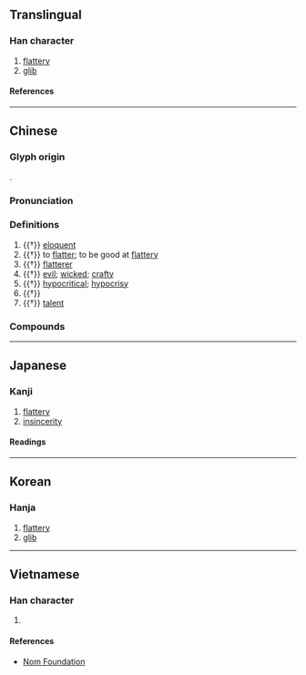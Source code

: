 {{also|侫}}
{{character info}}
==Translingual==

===Han character===
{{Han char|rn=9|rad=人|as=05|sn=7|four=21244|canj=OMMV|ids=⿸仁女}}

# [[flattery]]
# [[glib]]

====References====
{{Han ref|kx=0099.110|dkj=00521|dj=0211.020|hdz=10129.100|uh=4F5E}}

----

==Chinese==
{{zh-forms}}

===Glyph origin===
{{Han etym}}
{{Han compound|仁|女|ls=psc|c1=p|c2=s}}.

===Pronunciation===
{{zh-pron
|m=nìng
|c=ning6
|md=nêng
|mn-t=lêng6
|mc=y
|oc=y
|cat=v,a,n
}}

===Definitions===
{{zh-hanzi}}

# {{†}} [[eloquent]]
# {{†}} to [[flatter]]; to be good at [[flattery]]
# {{†}} [[flatterer]]
# {{†}} [[evil]]; [[wicked]]; [[crafty]]
# {{†}} [[hypocritical]]; [[hypocrisy]]
# {{†}} {{rfdef|zh}} <!-- 迷惑、迷戀、困惑、沉迷於 -->
# {{†}} [[talent]] {{q|usually in the humble expression {{zh-l|不佞}}}}

===Compounds===
{{zh-der|姦佞|佞佛|不佞|嬛佞|佞史|佞人|巧佞|佞徒損友|佞舌|唼佞|儈佞|奸佞|佞祿|便佞|嬖佞|善巧便佞|佞言|佞臣|佞幸|佞口|禮賢遠佞|憸佞|權佞|讒佞|諂佞|邪佞|讒言佞語}}

----

==Japanese==

===Kanji===
{{ja-kanji|grade=|rs=人05}}

# [[flattery]]
# [[insincerity]]

====Readings====
{{ja-readings
|on=ねい, でい
|kun=おもねる, よこしま
}}

----

==Korean==

===Hanja===
{{ko-hanja|녕}}

# [[flattery]]
# [[glib]]

----

==Vietnamese==

===Han character===
{{vi-readings|reading=[[nịnh]], [[nạnh]], [[nến]], [[nính]]|rs=人05}}

# {{rfdef|vi|sort=人05}}

====References====
* [http://nomfoundation.org/common/nom_details.php?codepoint=4f5e Nom Foundation]